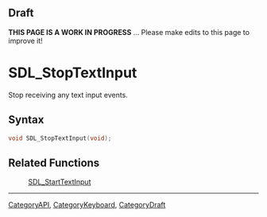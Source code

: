 
== Draft ==

'''THIS PAGE IS A WORK IN PROGRESS''' ... Please make edits to this page to improve it!
= SDL_StopTextInput =

Stop receiving any text input events.

== Syntax ==

<syntaxhighlight lang='c'>
void SDL_StopTextInput(void);
</syntaxhighlight>

== Related Functions ==

:[[SDL_StartTextInput]]

----
[[CategoryAPI]], [[CategoryKeyboard]], [[CategoryDraft]]


